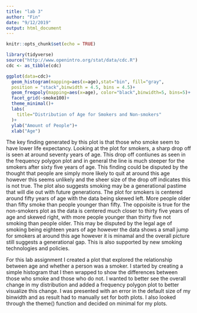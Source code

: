 ```yaml
---
title: "lab 3"
author: "Fin"
date: "9/12/2019"
output: html_document
---
```


```r
knitr::opts_chunk$set(echo = TRUE)
```

```r
library(tidyverse)
source("http://www.openintro.org/stat/data/cdc.R")
cdc <- as_tibble(cdc)

ggplot(data=cdc)+
  geom_histogram(mapping=aes(x=age),stat="bin", fill="gray",
  position = "stack",binwidth = 4.5, bins = 4.5)+
  geom_freqpoly(mapping=aes(x=age), color="black",binwidth=5, bins=5)+
  facet_grid(~smoke100)+
  theme_minimal()+
  labs(
    title="Distribution of Age for Smokers and Non-smokers"
  )+
  ylab("Amount of People")+
  xlab("Age")
```
 
 
 The key finding generated by this plot is that those who smoke seem to have lower life expectancy. Looking at the plot for smokers, a sharp drop off is seen at around seventy years of age. This drop off contiunes as seen in the frequency polygon plot and in general the line is much steeper for the smokers after sixty five years of age. This finding could be disputed by the thought that people are simply more likely to quit at around this age however this seems unlikely and the sheer size of the drop off indicates this is not true. 
 The plot also suggests smoking may be a generational pastime that will die out with future generations. The plot for smokers is centered around fifty years of age with the data being skewed left. More people older than fifty smoke than people younger than fifty. The oppoisite is true for the non-smokers plot as the data is centered much closer to thirty five years of age and skewed right, with more people younger than thirty five not smoking than people older. This may be disputed by the legal age of smoking being eighteen years of age however the data shows a small jump for smokers at around this age however it is minamal and the overall picture still suggests a generational gap. This is also supported by new smoking technologies and policies.
 
  For this lab assignment I created a plot that explored the relationship between age and whether a person was a smoker. I started by creating a simple histogram that I then wrapped to show the differences between those who smoke and those who do not. I wanted to better see the overall change in my distribution and added a frequency polygon plot to better visualize this change. I was presented with an error in the default size of my binwidth and as result had to manually set for both plots. I also looked through the theme() function and decided on minimal for my plots.

 
 

